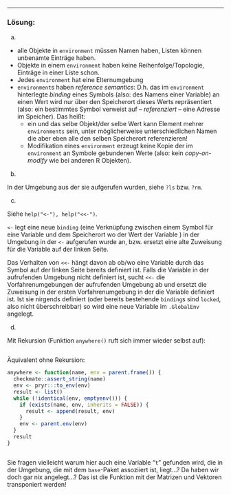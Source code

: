 

----------------------------------------------------

### Lösung:

a) 

* alle Objekte in `environment` müssen Namen haben, Listen können unbenamte Einträge haben.
* Objekte in einem `environment` haben keine Reihenfolge/Topologie, Einträge in einer Liste schon.
* Jedes `environment` hat eine Elternumgebung
* `environment`s haben *reference semantics*: D.h. das im `environment` hinterlegte *binding* eines Symbols (also: des Namens einer Variable) an einen Wert wird nur über den Speicherort dieses Werts repräsentiert (also: ein bestimmtes Symbol verweist auf -- *referenziert* -- eine Adresse im Speicher). Das heißt:
    - ein und das selbe Objekt/der selbe Wert kann Element mehrer `environments` sein, unter möglicherweise unterschiedlichen Namen die aber eben alle den selben Speicherort referenzieren! 
    - Modifikation eines `environment` erzeugt keine Kopie der im `environment` an Symbole gebundenen Werte (also: kein *copy-on-modify* wie bei anderen R Objekten).

b) 

In der Umgebung aus der sie aufgerufen wurden, siehe `?ls` bzw. `?rm`.

c) 

Siehe `help("<-"), help("<<-")`. 

`<-` legt eine neue `binding` (eine Verknüpfung zwischen einem Symbol für eine Variable und dem Speicherort wo der Wert der Variable ) in der Umgebung in der `<-` aufgerufen wurde an, bzw. ersetzt eine alte Zuweisung für die Variable auf der linken Seite. 

Das Verhalten von `<<-` hängt davon ab ob/wo eine Variable durch das Symbol auf der linken Seite bereits definiert ist. Falls die Variable in der aufrufenden Umgebung nicht definiert ist, sucht `<<-` die Vorfahrenumgebungen der aufrufenden Umgebung ab und ersetzt die Zuweisung in der ersten Vorfahrenumgebung in der die Variable definiert ist. Ist sie nirgends definiert (oder bereits bestehende `binding`s sind `locked`, also nicht überschreibbar) so wird eine neue Variable im `.GlobalEnv` angelegt.

d)

Mit Rekursion (Funktion `anywhere()` ruft sich immer wieder selbst auf):
```r
```
Äquivalent ohne Rekursion:
```r
anywhere <- function(name, env = parent.frame()) {
  checkmate::assert_string(name)
  env <- pryr:::to_env(env)
  result <- list()
  while (!identical(env, emptyenv())) {
    if (exists(name, env, inherits = FALSE)) {
      result <- append(result, env)
    }
    env <- parent.env(env)
  }
  result
}
```

```r
```
Sie fragen vielleicht warum hier auch eine Variable "`t`" gefunden wird, die in der Umgebung, die mit dem `base`-Paket assoziiert ist, liegt...? Da haben wir doch gar nix angelegt...? Das ist die Funktion mit der Matrizen und Vektoren transponiert werden! 